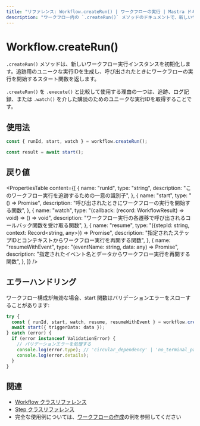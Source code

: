 ```yaml
---
title: "リファレンス: Workflow.createRun() | ワークフローの実行 | Mastra ドキュメント"
description: "ワークフロー内の `.createRun()` メソッドのドキュメントで、新しいワークフロー実行インスタンスを初期化します。"
---
```


# Workflow.createRun()

`.createRun()` メソッドは、新しいワークフロー実行インスタンスを初期化します。追跡用のユニークな実行IDを生成し、呼び出されたときにワークフローの実行を開始するスタート関数を返します。

`.createRun()` を `.execute()` と比較して使用する理由の一つは、追跡、ログ記録、または `.watch()` を介した購読のためのユニークな実行IDを取得することです。

## 使用法

```typescript
const { runId, start, watch } = workflow.createRun();

const result = await start();
```

## 戻り値

<PropertiesTable
  content={[
    {
      name: "runId",
      type: "string",
      description: "このワークフロー実行を追跡するための一意の識別子",
    },
    {
      name: "start",
      type: "() => Promise<WorkflowResult>",
      description: "呼び出されたときにワークフローの実行を開始する関数",
    },
    {
      name: "watch",
      type: "(callback: (record: WorkflowResult) => void) => () => void",
      description: "ワークフロー実行の各遷移で呼び出されるコールバック関数を受け取る関数",
    },
    {
      name: "resume",
      type: "({stepId: string, context: Record<string, any>}) => Promise<WorkflowResult>",
      description: "指定されたステップIDとコンテキストからワークフロー実行を再開する関数",
    },
    {
      name: "resumeWithEvent",
      type: "(eventName: string, data: any) => Promise<WorkflowResult>",
      description: "指定されたイベント名とデータからワークフロー実行を再開する関数",
    },
  ]}
/>

## エラーハンドリング

ワークフロー構成が無効な場合、start 関数はバリデーションエラーをスローすることがあります:

```typescript
try {
  const { runId, start, watch, resume, resumeWithEvent } = workflow.createRun();
  await start({ triggerData: data });
} catch (error) {
  if (error instanceof ValidationError) {
    // バリデーションエラーを処理する
    console.log(error.type); // 'circular_dependency' | 'no_terminal_path' | 'unreachable_step'
    console.log(error.details);
  }
}
```

## 関連

- [Workflow クラスリファレンス](./workflow.mdx)
- [Step クラスリファレンス](./step-class.mdx)
- 完全な使用例については、[ワークフローの作成](../../../examples/workflows/creating-a-workflow.mdx)の例を参照してください

```

```
